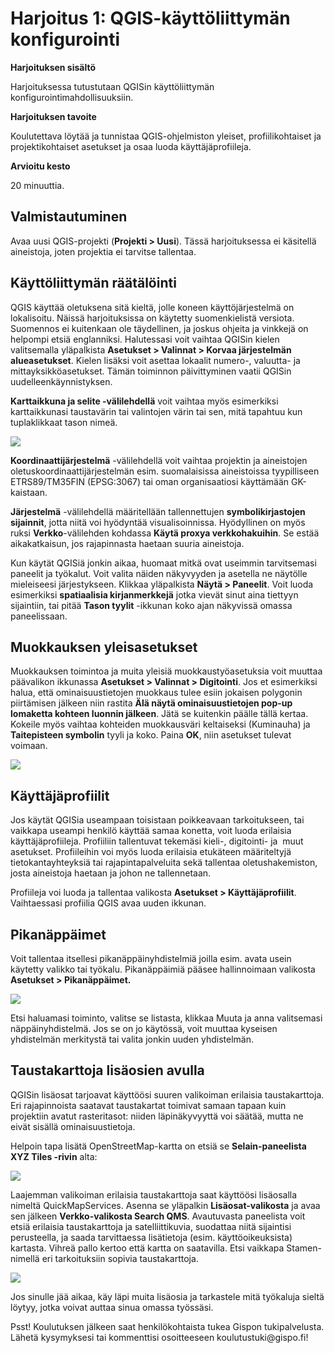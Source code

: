 # Harjoitus 1: QGIS-käyttöliittymän konfigurointi

**Harjoituksen sisältö**

Harjoituksessa tutustutaan QGISin käyttöliittymän konfigurointimahdollisuuksiin.

**Harjoituksen tavoite**

Koulutettava löytää ja tunnistaa QGIS-ohjelmiston yleiset, profiilikohtaiset ja projektikohtaiset asetukset ja osaa luoda käyttäjäprofiileja.

**Arvioitu kesto**

20 minuuttia.

## Valmistautuminen

Avaa uusi QGIS-projekti (**Projekti \> Uusi**). Tässä harjoituksessa ei käsitellä aineistoja, joten projektia ei tarvitse tallentaa.

## Käyttöliittymän räätälöinti

QGIS käyttää oletuksena sitä kieltä, jolle koneen käyttöjärjestelmä on lokalisoitu. Näissä harjoituksissa on käytetty suomenkielistä versiota. Suomennos ei kuitenkaan ole täydellinen, ja joskus ohjeita ja vinkkejä on helpompi etsiä englanniksi. Halutessasi voit vaihtaa QGISin kielen valitsemalla yläpalkista **Asetukset \> Valinnat \> Korvaa järjestelmän alueasetukset**. Kielen lisäksi voit asettaa lokaalit numero-, valuutta- ja mittayksikköasetukset. Tämän toiminnon päivittyminen vaatii QGISin uudelleenkäynnistyksen.

**Karttaikkuna ja selite -välilehdellä** voit vaihtaa myös esimerkiksi karttaikkunasi taustavärin tai valintojen värin tai sen, mitä tapahtuu kun tuplaklikkaat tason nimeä. 

![](img/harjoitus_1/image1.png)

**Koordinaattijärjestelmä** -välilehdellä voit vaihtaa projektin ja aineistojen oletuskoordinaattijärjestelmän esim. suomalaisissa aineistoissa tyypilliseen   ETRS89/TM35FIN (EPSG:3067) tai oman organisaatiosi käyttämään GK-kaistaan.

**Järjestelmä** -välilehdellä määritellään tallennettujen **symbolikirjastojen sijainnit**, jotta niitä voi hyödyntää visualisoinnissa. Hyödyllinen on myös ruksi **Verkko**-välilehden kohdassa **Käytä proxya verkkohakuihin**. Se estää aikakatkaisun, jos rajapinnasta haetaan suuria aineistoja.

Kun käytät QGISiä jonkin aikaa, huomaat mitkä ovat useimmin tarvitsemasi paneelit ja työkalut. Voit valita näiden näkyvyyden ja asetella ne näytölle mieleiseesi järjestykseen. Klikkaa yläpalkista **Näytä \> Paneelit**. Voit luoda esimerkiksi **spatiaalisia kirjanmerkkejä** jotka vievät sinut aina tiettyyn sijaintiin, tai pitää **Tason tyylit** -ikkunan koko ajan näkyvissä omassa paneelissaan.

## Muokkauksen yleisasetukset

Muokkauksen toimintoa ja muita yleisiä muokkaustyöasetuksia voit muuttaa päävalikon ikkunassa **Asetukset \> Valinnat \> Digitointi**. Jos et esimerkiksi halua, että ominaisuustietojen muokkaus tulee esiin jokaisen polygonin piirtämisen jälkeen niin rastita **Älä näytä ominaisuustietojen pop-up lomaketta kohteen luonnin jälkeen**. Jätä se kuitenkin päälle tällä kertaa. Kokeile myös vaihtaa kohteiden muokkausväri keltaiseksi (Kuminauha) ja **Taitepisteen symbolin** tyyli ja koko. Paina **OK**, niin asetukset tulevat voimaan.

![](img/harjoitus_1/image2.png)

## Käyttäjäprofiilit

Jos käytät QGISia useampaan toisistaan poikkeavaan tarkoitukseen, tai vaikkapa useampi henkilö käyttää samaa konetta, voit luoda erilaisia käyttäjäprofiileja. Profiiliin tallentuvat tekemäsi kieli-, digitointi- ja  muut asetukset. Profiileihin voi myös luoda erilaisia etukäteen määriteltyjä tietokantayhteyksiä tai rajapintapalveluita sekä tallentaa oletushakemiston, josta aineistoja haetaan ja johon ne tallennetaan.

Profiileja voi luoda ja tallentaa valikosta **Asetukset \> Käyttäjäprofiilit**. Vaihtaessasi profiilia QGIS avaa uuden ikkunan.

## Pikanäppäimet

Voit tallentaa itsellesi pikanäppäinyhdistelmiä joilla esim. avata usein käytetty valikko tai työkalu. Pikanäppäimiä pääsee hallinnoimaan valikosta **Asetukset \> Pikanäppäimet.**

![](img/harjoitus_1/image3.png)

Etsi haluamasi toiminto, valitse se listasta, klikkaa Muuta ja anna valitsemasi näppäinyhdistelmä. Jos se on jo käytössä, voit muuttaa kyseisen yhdistelmän merkitystä tai valita jonkin uuden yhdistelmän.

## Taustakarttoja lisäosien avulla

QGISin lisäosat tarjoavat käyttöösi suuren valikoiman erilaisia taustakarttoja. Eri rajapinnoista saatavat taustakartat toimivat samaan tapaan kuin projektiin avatut rasteritasot: niiden läpinäkyvyyttä voi säätää, mutta ne eivät sisällä ominaisuustietoja.

Helpoin tapa lisätä OpenStreetMap-kartta on etsiä se **Selain-paneelista XYZ Tiles -rivin** alta:

![](img/harjoitus_1/image4.png)

Laajemman valikoiman erilaisia taustakarttoja saat käyttöösi lisäosalla nimeltä QuickMapServices. Asenna se yläpalkin **Lisäosat-valikosta** ja avaa sen jälkeen **Verkko-valikosta Search QMS**. Avautuvasta paneelista voit etsiä erilaisia taustakarttoja ja satelliittikuvia, suodattaa niitä sijaintisi perusteella, ja saada tarvittaessa lisätietoja (esim. käyttöoikeuksista) kartasta. Vihreä pallo kertoo että kartta on saatavilla. Etsi vaikkapa Stamen-nimellä eri tarkoituksiin sopivia taustakarttoja.

![](img/harjoitus_1/image5.png)

Jos sinulle jää aikaa, käy läpi muita lisäosia ja tarkastele mitä työkaluja sieltä löytyy, jotka voivat auttaa sinua omassa työssäsi.

::: hint-box
Psst! Koulutuksen jälkeen saat henkilökohtaista tukea Gispon tukipalvelusta. Lähetä kysymyksesi tai kommenttisi osoitteeseen koulutustuki\@gispo.fi!
:::
